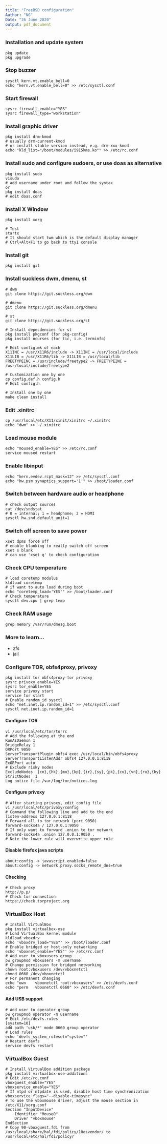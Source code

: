 ```yaml
---
title: "FreeBSD configuration"
Author: "NG"
Date: "26 June 2020"
output: pdf_document
---
```


### Installation and update system
```{}
pkg update
pkg upgrade
```

### Stop buzzer
```{}
sysctl kern.vt.enable_bell=0
echo "kern.vt.enable_bell=0" >> /etc/sysctl.conf
```

### Start firewall
```{}
sysrc firewall_enable="YES"
sysrc firewall_type="workstation"
```

### Install graphic driver
```{}
pkg install drm-kmod
# usually drm-current-kmod
# or install stable version instead, e.g. drm-xxx-kmod
echo "kld_list="/boot/modules/i915kms.ko"" >> /etc/rc.conf
```

### Install sudo and configure sudoers, or use doas as alternative
```{}
pkg install sudo
visudo
# add username under root and follow the syntax
or
pkg install doas
# edit doas.conf 
```

### Install X Window
```{}
pkg install xorg

# Test
startx
# It should start twm which is the default display manager
# Ctrl+Alt+F1 to go back to tty1 console
```

### Install git
```{}
pkg install git
```

### Install suckless dwm, dmenu, st
```{}
# dwm
git clone https://git.suckless.org/dwm

# dmenu
git clone https://git.suckless.org/dmenu

# st
git clone https://git.suckless.org/st

# Install depecdencies for st
pkg install pkgconf (for pkg-config)
pkg install ncurses (for tic, i.e. terminfo)

# Edit config.mk of each
X11INC = /usr/X11R6/include -> X11INC = /usr/local/include
X11LIB = /usr/X11R6/lib -> X11LIB = /usr/local/lib
FREETYPEINC = /usr/include/freetype2 -> FREETYPEINC = /usr/local/include/freetype2

# Customization one by one
cp config.def.h config.h
# Edit config.h

# Install one by one
make clean install
```

### Edit .xinitrc
```{}
cp /usr/local/etc/X11/xinit/xinitrc ~/.xinitrc
echo "dwm" >> ~/.xinitrc
```

### Load mouse module
```{}
echo "moused_enable=YES" >> /etc/rc.conf
service moused restart
```

### Enable libinput
```{}
echo "kern.evdev.rcpt_mask=12" >> /etc/sysctl.conf
echo "hw.psm.synaptics_support='1'" >> /boot/loader.conf
```

### Switch between hardware audio or headphone
```{}
# check output sources
cat /dev/sndstat
# 0 = internal; 1 = headphone; 2 = HDMI
sysctl hw.snd.default_unit=1
```

### Switch off screen to save power
```{}
xset dpms force off
# enable blanking to really switch off screen
xset s blank
# can use 'xset q' to check configuration
```

### Check CPU temperature
```{}
# load coretemp modulus
kldload coretemp
# if want to auto load during boot
echo "coretemp_load='YES'" >> /boot/loader.conf
# Check temperature
sysctl dev.cpu | grep temp
```

### Check RAM usage
```{}
grep memory /var/run/dmesg.boot
```

### More to learn...
- zfs
- jail

### Configure TOR, obfs4proxy, privoxy
```{}
pkg install tor obfs4proxy-tor privoxy
sysrc privoxy_enable=YES
sysrc tor_enable=YES
service privoxy start
service tor start
# Enable random_id sysctl
echo "net.inet.ip.random_id=1" >> /etc/sysctl.conf
sysctl net.inet.ip.random_id=1
```
#### Configure TOR
```{}
vi /usr/local/etc/tor/torrc
# Add the following at the end
RunAsDaemon 1
BridgeRelay 1
ORPort 9050
ServerTransportPlugin obfs4 exec /usr/local/bin/obfs4proxy
ServerTransportListenAddr obfs4 127.0.0.1:8118
ExORPort auto
# Exclude risky nodes
ExcludeNodes  {cn},{hk},{mo},{kp},{ir},{sy},{pk},{cu},{vn},{ru},{by}
StrictNodes  1
Log notice file /var/log/tor/notices.log
```
#### Configure privoxy
```{}
# After starting privoxy, edit config file
vi /usr/local/etc/privoxy/config
# Command the following line and add to the end
listen-address 127.0.0.1:8118
# Forward all to tor network (port 9050)
forward-socks4a / 127.0.0.1:9050 .
# If only want to forward .onion to tor network
forward-socks4a .onion 127.0.0.1:9050 .
# Note the lower rule will overwrite upper rule 
```
#### Disable firefox java scripts
```{}
about:config -> javascript.enabled=false
about:config -> network.proxy.socks_remote_dns=true
```
#### Checking
```{}
# Check proxy
http://p.p/
# Check tor connection
https://check.torproject.org
```

### VirtualBox Host
```{}
# Install VirtualBox
pkg install virtualbox-ose
# Load VirtualBox kernel module
kldload vboxdrv
echo 'vboxdrv_load="YES"' >> /boot/loader.conf
# Enable bridged or host-only networking
echo 'vboxnet_enable="YES"' >> /etc/rc.conf
# Add user to vboxusers group
pw groupmod vboxusers -m username
# Change permission for bridged networking
chown root:vboxusers /dev/vboxnetctl
chmod 0660 /dev/vboxnetctl
# For permanent changing
echo "own    vboxnetctl root:vboxusers" >> /etc/devfs.conf
echo "perm   vboxnetctl 0660" >> /etc/devfs.conf
```
#### Add USB support
```{}
# Add user to operator group
pw groupmod operator -m username
# Edit /etc/devfs.rules
[system=10]
add path 'usb/*' mode 0660 group operator
# Load rules
echo 'devfs_system_ruleset="system"'
# Restart devfs
service devfs restart
```

### VirtualBox Guest
```{}
# Install VirtualBox addition package
pkg install virtualbox-ose-additions
# Edit /etc/rc.conf
vboxguest_enable="YES"
vboxservice_enable="YES"
# If ntpd or ntpdate is used, disable host time synchronization
vboxservice_flags="--disable-timesync"
# To use the vboxmouse driver, adjust the mouse section in /etc/X11/xorg.conf
Section "InputDevice"
	Identifier "Mouse0"
	Driver "vboxmouse"
EndSection
# Copy 90-vboxguest.fdi from /usr/local/share/hal/fdi/policy/10osvendor/ to /usr/local/etc/hal/fdi/policy/
```